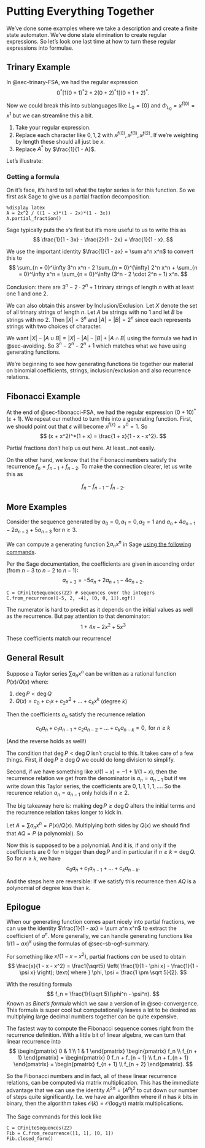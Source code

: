 # Putting Everything Together

We've done some examples where we take a description and create a finite state automaton. We've done state elimination to create regular expressions. So let's look one last time at how to turn these regular expressions into formulae.

## Trinary Example

In @sec-trinary-FSA, we had the regular expression
$$
0^*[1(0 + 1)^*2 + 2(0 + 2)^*1](0 + 1 + 2)^*.
$$

Now we could break this into sublanguages like $L_0 = \{0\}$ and $\Phi_{L_0} = x^{f(0)} = x^1$ but we can streamline this a bit.

1. Take your regular expression.
2. Replace each character like $0, 1, 2$ with $x^{f(0)}, x^{f(1)}, x^{f(2)}$. If we're weighting by length these should all just be $x$.
3. Replace $A^*$ by $\frac{1}{1 - A}$.

Let's illustrate:
\begin{align*}
&\phantom{{}={}}\; 0^*[1(0 + 1)^*2 + 2(0 + 2)^*1](0 + 1 + 2)^* \\
&\mapsto x^*[x(x + x)^*x + x(x + x)^*x](x + x + x)^* \\
&= x^*[2x^2(2x)^*](3x)^* \\
&= \frac{1}{1 - x}\frac{2x^2}{1 - 2x}\frac{1}{1 - 3x} \\
&= \frac{2x^2}{(1 - x)(1 -  2x)(1 - 3x)}.
\end{align*}

### Getting a formula
On it's face, it's hard to tell what the taylor series is for this function. So we first ask Sage to give us a partial fraction decomposition.

```sage
%display latex
A = 2x^2 / ((1 - x)*(1 - 2x)*(1 - 3x))
A.partial_fraction()
```

Sage typically puts the $x$'s first but it's more useful to us to write this as
$$
\frac{1}{1 - 3x} - \frac{2}{1 - 2x} + \frac{1}{1 - x}.
$$

We use the important identity $\frac{1}{1 - ax} = \sum a^n x^n$ to convert this to
$$
\sum_{n = 0}^\infty 3^n x^n - 2 \sum_{n = 0}^{\infty} 2^n x^n + \sum_{n = 0}^\infty x^n = \sum_{n = 0}^\infty (3^n - 2 \cdot 2^n + 1) x^n.
$$

Conclusion: there are $3^n - 2 \cdot 2^n + 1$ trinary strings of length $n$ with at least one $1$ and one $2$.

::: {.callout-note}
We can also obtain this answer by Inclusion/Exclusion. Let $X$ denote the set of all trinary strings of length $n$. Let $A$ be strings with no $1$ and let $B$ be strings with no $2$. Then $|X| = 3^n$ and $|A| = |B| = 2^n$ since each represents strings with two choices of character.

We want $|X| - |A \cup B| = |X| - |A| - |B| + |A \cap B|$ using the formula we had in @sec-avoiding. So $3^n - 2^n - 2^n + 1$ which matches what we have using generating functions.
:::

We're beginning to see how generating functions tie together our material on binomial coefficients, strings, inclusion/exclusion and also recurrence relations.

## Fibonacci Example

At the end of @sec-fibonacci-FSA, we had the regular expression $(0 + 10)^*(\varepsilon + 1)$. We repeat our method to turn this into a generating function. First, we should point out that $\varepsilon$ will become $x^{f(\varepsilon)} = x^0 = 1$. So
$$
(x + x^2)^*(1 + x) = \frac{1 + x}{1 - x - x^2}.
$$

Partial fractions don't help us out here. At least...not easily.

On the other hand, we know that the Fibonacci numbers satisfy the recurrence $f_n = f_{n - 1} + f_{n - 2}$. To make the connection clearer, let us write this as

$$
f_n - f_{n - 1} - f_{n - 2}.
$$

## More Examples

Consider the sequence generated by $a_0 = 0, a_1 = 0, a_2 = 1$ and $a_n + 4a_{n - 1} - 2a_{n - 2} + 5a_{n - 3}$ for $n \ge 3$.

We can compute a generating function $\sum a_n x^n$ in Sage [using the following commands](https://doc.sagemath.org/html/en/reference/combinat/sage/rings/cfinite_sequence.html#sage-rings-cfinite-sequence).

:::{.callout-note}
Per the Sage documentation, the coefficients are given in ascending order (from $n - 3$ to $n - 2$ to $n - 1$):
$$
a_{n + 3} = -5 a_n + 2 a_{n + 1} - 4 a_{n + 2}.
$$
:::

```sage
C = CFiniteSequences(ZZ) # sequences over the integers
C.from_recurrence([-5, 2, -4], [0, 0, 1]).ogf()
```

The numerator is hard to predict as it depends on the initial values as well as the recurrence. But pay attention to that denominator:
$$
1 + 4x - 2x^2 + 5x^3
$$

These coefficients match our recurrence!

## General Result

Suppose a Taylor series $\sum a_n x^n$ can be written as a rational function $P(x)/Q(x)$ where:

1. $\deg P < \deg Q$
2. $Q(x) = c_0 + c_1x + c_2x^2 + \dots + c_kx^k$ (degree $k$)

Then the coefficients $a_n$ satisfy the recurrence relation

$$
c_0 a_n + c_1 a_{n - 1} + c_2 a_{n - 2} + \dots + c_k a_{n - k} = 0, \text{ for } n \ge k
$$

(And the reverse holds as well!)

::: {.callout-note}
The condition that $\deg P < \deg Q$ isn't crucial to this. It takes care of a few things. First, if $\deg P \ge \deg Q$ we could do long division to simplify.

Second, if we have something like $x/ (1 - x) = -1 + 1/(1 - x)$, then the recurrence relation we get from the denominator is $a_n = a_{n - 1}$ but if we write down this Taylor series, the coefficients are $0, 1, 1, 1, 1, \dots$. So the recurence relation $a_n = a_{n - 1}$ only holds if $n \ge 2$.

The big takeaway here is: making $\deg P \ge \deg Q$ alters the initial terms and the recurrence relation takes longer to kick in.
:::

:::{.proof}
Let $A = \sum a_n x^n = P(x) / Q(x)$. Multiplying both sides by $Q(x)$ we should find that $AQ = P$ (a polynomial). So
\begin{align*}
AQ &= (c_0 + c_1x + \dots + c_kx^k) \sum a_n x^n \\
&= c_0 \sum a_n x^n + c_1 \sum a_nx^{n + 1} + \dots + c_k \sum a_n x^{n + k} \\
&= c_0 \sum a_n x^n + c_1 \sum a_{n - 1}x^n + \dots + c_k \sum a_{n - k} x^n.
\end{align*}

Now this is supposed to be a polynomial. And it is, if and only if the coefficients are $0$ for $n$ bigger than $\deg P$ and in particular if $n \ge k = \deg Q$. So for $n \ge k$, we have
$$
c_0 a_n + c_1 a_{n - 1} + \dots + c_k a_{n - k}.
$$

And the steps here are reversible: if we satisfy this recurrence then $AQ$ is a polynomial of degree less than $k$.
:::

## Epilogue

When our generating function comes apart nicely into partial fractions, we can use the identity $\frac{1}{1 - ax} = \sum a^n x^n$ to extract the coefficient of $a^n$. More generally, we can handle generating functions like $1 / (1 - ax)^k$ using the formulas of @sec-sb-ogf-summary.

For something like $x / (1 - x - x^2)$, partial fractions *can* be used to obtain 
$$
\frac{x}{1 - x - x^2} = \frac1{\sqrt5} \left( \frac{1}{1 - \phi x} - \frac{1}{1 - \psi x} \right); \text{ where } \phi, \psi = \frac{1 \pm \sqrt 5}{2}.
$$

With the resulting formula
$$
f_n = \frac{1}{\sqrt 5}(\phi^n -  \psi^n).
$$
Known as *Binet's formula* which we saw a version of in @sec-convergence. This formula is super cool but computationally leaves a lot to be desired as multiplying large decimal numbers together can be quite expensive.

The fastest way to compute the Fibonacci sequence comes right from the recurrence definition. With a little bit of linear algebra, we can turn that linear recurrence into
$$
\begin{pmatrix}
0 & 1 \\
1 & 1
\end{pmatrix}
\begin{pmatrix}
f_n \\
f_{n + 1}
\end{pmatrix}
=
\begin{pmatrix}
0 f_n + f_{n + 1} \\
f_n + f_{n + 1}
\end{pmatrix}
=
\begin{pmatrix}
f_{n + 1} \\
f_{n + 2}
\end{pmatrix}.
$$

So the Fibonacci numbers and in fact, all of these linear recurrence relations, can be computed via matrix multiplication. This has the immediate advantage that we can use the identity $A^{2n} = (A^n)^2$ to cut down our number of steps quite significantly. I.e. we have an algorithm where if $n$ has $k$ bits in binary, then the algorithm takes $\mathcal O(k) = \mathcal O(\log_2 n)$ matrix multiplications.

::: {.callout-tip}
The Sage commands for this look like
```sage
C = CFiniteSequences(ZZ)
Fib = C.from_recurrence([1, 1], [0, 1])
Fib.closed_form()
```
:::
